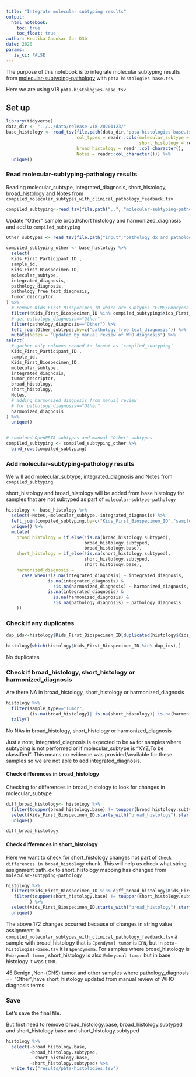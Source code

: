 ```yaml
---
title: "Integrate molecular subtyping results"
output: 
  html_notebook:
    toc: true
    toc_float: true
author: Krutika Gaonkar for D3b
date: 2020
params:
   is_ci: FALSE
---
```


The purpose of this notebook is to integrate molecular subtyping results from 
[molecular-subtyping-pathology](https://github.com/AlexsLemonade/OpenPBTA-analysis/tree/master/analyses/molecular-subtyping-pathology) with `pbta-histologies-base.tsv`.

Here we are using v18 `pbta-histologies-base.tsv`


## Set up

```r
library(tidyverse)
data_dir <- "../../data/release-v18-20201123/"
base_histology <- read_tsv(file.path(data_dir,"pbta-histologies-base.tsv"),
                           col_types = readr::cols(molecular_subtype = readr::col_character(),
                                                   short_histology = readr::col_character(),
                           broad_histology = readr::col_character(),
                           Notes = readr::col_character())) %>%
  unique()
```

### Read molecular-subtyping-pathology results

Reading molecular_subtype,	integrated_diagnosis, short_histology,	broad_histology and	Notes from `compiled_molecular_subtypes_with_clinical_pathology_feedback.tsv` 

```r

compiled_subtyping<-read_tsv(file.path("..", "molecular-subtyping-pathology", "results", "compiled_molecular_subtypes_with_clinical_pathology_feedback.tsv")

```

Update "Other" sample broad/short histology and harmonized_diagnosis and add to `compiled_subtyping`

```r

Other_subtypes <- read_tsv(file.path("input","pathology_dx and pathology_free_text_diagnosis to broad_histology for subtyping module - rules_without_subtype_WIP.tsv"))

compiled_subtyping_other <- base_histology %>%
  select(
  Kids_First_Participant_ID ,
  sample_id,
  Kids_First_Biospecimen_ID,
  molecular_subtype,
  integrated_diagnosis,
  pathology_diagnosis,
  pathology_free_text_diagnosis,
  tumor_descriptor
) %>%
  # remove Kids_First_Biospecimen_ID which are subtypes "ETMR/Embryonal"
  filter(!Kids_First_Biospecimen_ID %in% compiled_subtyping$Kids_First_Biospecimen_ID) %>%
  # get pathology_diagnosis=="Other"
  filter(pathology_diagnosis=="Other") %>%
  left_join(Other_subtypes,by=c("pathology_free_text_diagnosis")) %>%
  mutate(Notes = "Updated by manual review of WHO diagnosis") %>%
select(
  # gather only columns needed to format as `compiled_subtyping`
  Kids_First_Participant_ID ,
  sample_id,
  Kids_First_Biospecimen_ID,
  molecular_subtype,
  integrated_diagnosis,
  tumor_descriptor,
  broad_histology,
  short_histology,
  Notes,
  # adding harmonized_diagnosis from manual review 
  # for pathology_diagnosis=="Other"
  harmonized_diagnosis
) %>%
  unique()


# combined OpenPBTA subtypes and manual "Other" subtypes
compiled_subtyping <- compiled_subtyping_other %>%
  bind_rows(compiled_subtyping)

```



### Add molecular-subtyping-pathology results

We will add molecular_subtype,	integrated_diagnosis and	Notes from `compiled_subtyping`

short_histology and	broad_histology will be added from base histology for samples that are not subtyped as part of `molecular-subtype-pathology`

```r

histology <- base_histology %>% 
  select(-Notes,-molecular_subtype,-integrated_diagnosis) %>%
  left_join(compiled_subtyping,by=c("Kids_First_Biospecimen_ID","sample_id","Kids_First_Participant_ID","tumor_descriptor"),suffix=c(".base",".subtyped")) %>%
  unique() %>%
  mutate(
    broad_histology = if_else(!is.na(broad_histology.subtyped),
                              broad_histology.subtyped,
                              broad_histology.base),
    short_histology = if_else(!is.na(short_histology.subtyped),
                              short_histology.subtyped,
                              short_histology.base),
    harmonized_diagnosis = 
      case_when(!is.na(integrated_diagnosis) ~ integrated_diagnosis,
                is.na(integrated_diagnosis) & 
                  !is.na(harmonized_diagnosis) ~ harmonized_diagnosis,
                is.na(integrated_diagnosis) & 
                  is.na(harmonized_diagnosis) &
                  !is.na(pathology_diagnosis) ~ pathology_diagnosis
    )) 
```



### Check if any duplicates

```r
dup_ids<-histology$Kids_First_Biospecimen_ID[duplicated(histology$Kids_First_Biospecimen_ID)]

histology[which(histology$Kids_First_Biospecimen_ID %in% dup_ids),]
```

No duplicates

### Check if broad_histology, short_histology or harmonized_diagnosis

Are there NA in broad_histology, short_histology or harmonized_diagnosis

```r
histology %>% 
  filter(sample_type=="Tumor",
         (is.na(broad_histology)| is.na(short_histology)| is.na(harmonized_diagnosis))) %>%
  tally()

```

No NAs in broad_histology, short_histology or harmonized_diagnosis

Just a note, integrated_diagnosis is expected to be `NA` for samples where subtyping is not performed or if molecular_subtype is "XYZ,To be classified". 
This means no evidence was provided/available for these samples so we are not able to add integrated_diagnosis.

#### Check differences in broad_histology 
Checking for differences in broad_histology to look for changes in molecular_subtype 


```r
diff_broad_histology<- histology %>%
  filter(toupper(broad_histology.base) != toupper(broad_histology.subtyped)) %>%
  select(Kids_First_Biospecimen_ID,starts_with("broad_histology"),starts_with("short_histology")) %>%
  unique()

diff_broad_histology
```

#### Check differences in short_histology
Here we want to check for short_histology changes not part of `Check differences in broad_histology` chunk.
This will help us check what string assignment path_dx to short_histology mapping has changed from `molecular-subtyping-pathology`

```r

histology %>% 
  filter(!Kids_First_Biospecimen_ID %in% diff_broad_histology$Kids_First_Biospecimen_ID) %>%
   filter(toupper(short_histology.base) != toupper(short_histology.subtyped) 
         ) %>%
  select(Kids_First_Biospecimen_ID,starts_with("broad_histology"),starts_with("short_histology")) %>%
  unique() 

```
The above 172 changes occurred because of changes in string value assignment
In `compiled_molecular_subtypes_with_clinical_pathology_feedback.tsv` a sample with broad_histology that is `Ependymal tumor` is `EPN`, but in `pbta-histologies-base.tsv` it is `Ependymoma`.
For samples where broad_histology is `Embryonal tumor`, short_histology is also `Embryonal tumor` but in base histology it was `ETMR`.

45 Benign ,Non-(CNS) tumor and other samples where pathology_diagnosis == "Other",have short_histology updated from manual review of WHO diagnosis terms.

### Save
Let's save the final file.

But first need to remove broad_histology.base, broad_histology.subtyped and short_histology.base
 and short_histology.subtyped

```r
histology %>% 
  select(-broad_histology.base,
         -broad_histology.subtyped,
         - short_histology.base,
         -short_histology.subtyped) %>%
  write_tsv("results/pbta-histologies.tsv")
```
